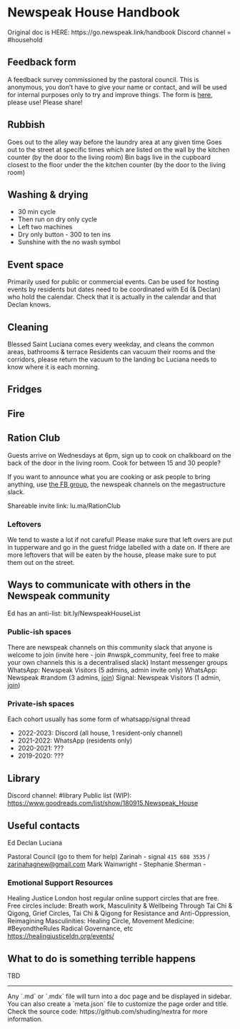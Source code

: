# Newspeak House Handbook

<Callout>
  Original doc is HERE: https://go.newspeak.link/handbook 
</Callout>

<Callout>
  Discord channel = #household
</Callout>


## Feedback form

A feedback survey commissioned by the pastoral council. This is anonymous, you don’t have to give your name or contact, and will be used for internal purposes only to try and improve things. 
The form is [here](https://docs.google.com/forms/d/e/1FAIpQLSfRSbucuNpg9_c0HlGPtKuQva4SVaGjY_-PhGtfgrGfF14g4g/viewform), please use! Please share! 

## Rubbish
Goes out to the alley way before the laundry area at any given time
Goes out to the street at specific times which are listed on the wall by the kitchen counter (by the door to the living room)
Bin bags live in the cupboard closest to the floor under the the kitchen counter (by the door to the living room)

## Washing & drying
* 30 min cycle
* Then run on dry only cycle
* 	Left two machines
* Dry only button - 300 to ten ins
* Sunshine with the no wash symbol

## Event space
Primarily used for public or commercial events. Can be used for hosting events by residents but dates need to be coordinated with Ed (& Declan) who hold the calendar. 
Check that it is actually in the calendar and that Declan knows.

## Cleaning
Blessed Saint Luciana comes every weekday, and cleans the common areas, bathrooms & terrace
Residents can vacuum their rooms and the corridors, please return the vacuum to the landing bc Luciana needs to know where it is each morning. 

## Fridges

## Fire

## Ration Club
Guests arrive on Wednesdays at 6pm, sign up to cook on chalkboard on the back of the door in the living room. Cook for between 15 and 30 people?

If you want to announce what you are cooking or ask people to bring anything, use [the FB group](https://www.facebook.com/groups/774912639274152), the newspeak channels on the megastructure slack.

Shareable invite link: lu.ma/RationClub 

### Leftovers
We tend to waste a lot if not careful! Please make sure that left overs are put in tupperware and go in the guest fridge labelled with a date on. 
If there are more leftovers that will be eaten by the house, please make sure to put them out on the street. 

## Ways to communicate with others in the Newspeak community
Ed has an anti-list: bit.ly/NewspeakHouseList 

### Public-ish spaces
There are newspeak channels on this community slack that anyone is welcome to join (invite here - join #nwspk_community, feel free to make your own channels this is a decentralised slack)
Instant messenger groups
WhatsApp: Newspeak Visitors (5 admins, admin invite only)
WhatsApp: Newspeak #random (3 admins, [join](https://chat.whatsapp.com/G2NQtLpoVbt6hlaN4xeHC4))
Signal: Newspeak Visitors (1 admin, [join](https://signal.group/#CjQKILNn14Fw_l_EfHFp86ko9N9rHvLkVlwFcf8QEFkzw1gvEhBv2TEqFM0RFnLgsByjj3PJ))

### Private-ish spaces
Each cohort usually has some form of whatsapp/signal thread
* 2022-2023: Discord (all house, 1 resident-only channel)
* 2021-2022: WhatsApp (residents only)
* 2020-2021: ???
* 2019-2020: ???

## Library
Discord channel: #library
Public list (WIP): https://www.goodreads.com/list/show/180915.Newspeak_House 

## Useful contacts
Ed
Declan 
Luciana

Pastoral Council (go to them for help)
Zarinah - signal `415 608 3535` / zarinahagnew@gmail.com
Mark Wainwright - 
Stephanie Sherman - 

### Emotional Support Resources
Healing Justice London host regular online support circles that are free. Free circles include: 
Breath work, Masculinity & Wellbeing Through Tai Chi & Qigong, Grief Circles, Tai Chi & Qigong for Resistance and Anti-Oppression, Reimagining Masculinities: Healing Circle, Movement Medicine: #BeyondtheRules Radical Governance, etc 
 https://healingjusticeldn.org/events/

## What to do is something terrible happens
TBD

---

<span id="sidebar-and-anchor-links" />
<Callout>
  Any `.md` or `.mdx` file will turn into a doc page and be displayed in
  sidebar. You can also create a `meta.json` file to customize the page order
  and title. <br /> Check the source code: https://github.com/shuding/nextra for
  more information.
</Callout>

